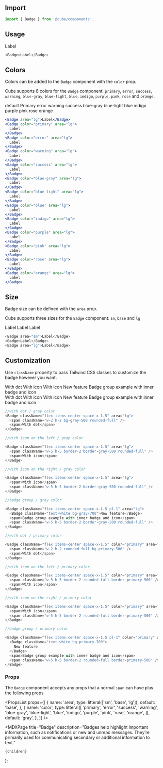 


<Head>
  <title>Badge - Cube</title>
  <meta
    name="description"
    content="Badges help highlight important information, such as notifications or new and unread messages. They’re primarily used for communicating secondary or additional information to text."
  />
</Head>

## Import

```js
import { Badge } from '@cube/components';
```

## Usage

<Example>
  <Badge>Label</Badge>
</Example>

```js
<Badge>Label</Badge>
```

## Colors

Colors can be added to the `Badge` component with the `color` prop.

Cube supports 8 colors for the `Badge` component: `primary`, `error`, `success`, `warning`, `blue-gray`, `blue-light`, `blue`, `indigo`, `purple`, `pink`, `rose` and `orange`.

<Example>
  <Badge area="lg">default</Badge>
  <Badge color="primary" area="lg">
    Primary
  </Badge>
  <Badge color="error" area="lg">
    error
  </Badge>
  <Badge color="warning" area="lg">
    warning
  </Badge>

  <Badge color="success" area="lg">
    success
  </Badge>
  <Badge color="blue-gray" area="lg">
    blue-gray
  </Badge>
  <Badge color="blue-light" area="lg">
    blue-light
  </Badge>
  <Badge color="blue" area="lg">
    blue
  </Badge>
  <Badge color="indigo" area="lg">
    indigo
  </Badge>
  <Badge color="purple" area="lg">
    purple
  </Badge>
  <Badge color="pink" area="lg">
    pink
  </Badge>
  <Badge color="rose" area="lg">
    rose
  </Badge>
  <Badge color="orange" area="lg">
    orange
  </Badge>
</Example>

```jsx
<Badge area="lg">Label</Badge>
<Badge color="primary" area="lg">
  Label
</Badge>
<Badge color="error" area="lg">
  Label
</Badge>
<Badge color="warning" area="lg">
  Label
</Badge>
<Badge color="success" area="lg">
  Label
</Badge>
<Badge color="blue-gray" area="lg">
  Label
</Badge>
<Badge color="blue-light" area="lg">
  Label
</Badge>
<Badge color="blue" area="lg">
  Label
</Badge>
<Badge color="indigo" area="lg">
  Label
</Badge>
<Badge color="purple" area="lg">
  Label
</Badge>
<Badge color="pink" area="lg">
  Label
</Badge>
<Badge color="rose" area="lg">
  Label
</Badge>
<Badge color="orange" area="lg">
  Label
</Badge>
```

## Size

Badge size can be defined with the `area` prop.

Cube supports three sizes for the `Badge` component: `sm`, `base` and `lg`

<Example>
  <Badge area="sm">Label</Badge>
  <Badge>Label</Badge>
  <Badge area="lg">Label</Badge>
</Example>

```js
<Badge area="sm">Label</Badge>
<Badge>Label</Badge>
<Badge area="lg">Label</Badge>
```

## Customization

Use `className` property to pass Tailwind CSS classes to customize the badge however you want.

<Example>
  <div className="flex flex-col space-y-3">
    <div className="flex items-center space-x-3">
      <Badge className="flex items-center space-x-1.5" area="lg">
        <span className="w-2 h-2 bg-gray-500 rounded-full" />
        <span>With dot</span>
      </Badge>
      <Badge className="flex items-center space-x-1.5" area="lg">
        <span className="w-5 h-5 border-2 border-gray-500 rounded-full" />
        <span>With icon</span>
      </Badge>
      <Badge className="flex items-center space-x-1.5" area="lg">
        <span>With icon</span>
        <span className="w-5 h-5 border-2 border-gray-500 rounded-full" />
      </Badge>
      <Badge className="flex items-center space-x-1.5 pl-1" area="lg">
        <Badge className="text-white bg-gray-700">New feature</Badge>
        <span>Badge group example with inner badge and icon</span>
        <span className="w-5 h-5 border-2 border-gray-500 rounded-full" />
      </Badge>
    </div>
    <div className="flex items-center space-x-3">
      <Badge
        color="primary"
        className="flex items-center space-x-1.5"
        area="lg"
      >
        <span className="w-2 h-2 rounded-full bg-primary-500" />
        <span>With dot</span>
      </Badge>
      <Badge
        color="primary"
        className="flex items-center space-x-1.5"
        area="lg"
      >
        <span className="w-5 h-5 border-2 rounded-full border-primary-500" />
        <span>With icon</span>
      </Badge>
      <Badge
        color="primary"
        className="flex items-center space-x-1.5"
        area="lg"
      >
        <span>With icon</span>
        <span className="w-5 h-5 border-2 rounded-full border-primary-500" />
      </Badge>
      <Badge
        color="primary"
        className="flex items-center space-x-1.5 pl-1"
        area="lg"
      >
        <Badge className="text-white bg-primary-700">New feature</Badge>
        <span>Badge group example with inner badge and icon</span>
        <span className="w-5 h-5 border-2 rounded-full border-primary-500" />
      </Badge>
    </div>
  </div>
</Example>

```js
//with dot / gray color
<Badge className="flex items-center space-x-1.5" area="lg">
  <span className="w-2 h-2 bg-gray-500 rounded-full" />
  <span>With dot</span>
</Badge>

//with icon on the left / gray color

<Badge className="flex items-center space-x-1.5" area="lg">
  <span className="w-5 h-5 border-2 border-gray-500 rounded-full" />
  <span>With icon</span>
</Badge>

//with icon on the right / gray color

<Badge className="flex items-center space-x-1.5" area="lg">
  <span>With icon</span>
  <span className="w-5 h-5 border-2 border-gray-500 rounded-full" />
</Badge>

//badge group / gray color

<Badge className="flex items-center space-x-1.5 pl-1" area="lg">
  <Badge className="text-white bg-gray-700">New feature</Badge>
  <span>Badge group example with inner badge and icon</span>
  <span className="w-5 h-5 border-2 border-gray-500 rounded-full" />
</Badge>

//with dot / primary color

<Badge className="flex items-center space-x-1.5" color="primary" area="lg">
  <span className="w-2 h-2 rounded-full bg-primary-500" />
  <span>With dot</span>
</Badge>

//with icon on the left / primary color

<Badge className="flex items-center space-x-1.5" color="primary" area="lg">
  <span className="w-5 h-5 border-2 rounded-full border-primary-500" />
  <span>With icon</span>
</Badge>

//with icon on the right / primary color

<Badge className="flex items-center space-x-1.5" color="primary" area="lg">
  <span>With icon</span>
  <span className="w-5 h-5 border-2 rounded-full border-primary-500" />
</Badge>

//badge group / primary color

<Badge className="flex items-center space-x-1.5 pl-1" color="primary" area="lg">
  <Badge className="text-white bg-primary-700">
    New feature
  </Badge>
  <span>Badge group example with inner badge and icon</span>
  <span className="w-5 h-5 border-2 rounded-full border-primary-500" />
</Badge>
```

### Props

The `Badge` component accepts any props that a normal `span` can have plus the following props

<PropsList
  props={[
    {
      name: 'area',
      type: litteral(['sm', 'base', 'lg']),
      default: 'base',
    },
    {
      name: 'color',
      type: litteral([
        'primary',
        'error',
        'success',
        'warning',
        'blue-gray',
        'blue-light',
        'blue',
        'indigo',
        'purple',
        'pink',
        'rose',
        'orange',
      ]),
      default: 'gray',
    },
  ]}
/>

  <MDXPage
    title="Badge"
    description="Badges help highlight important information, such as notifications or new and unread messages. They’re primarily used for communicating secondary or additional information to text."
  >
    {children}
  </MDXPage>
);
